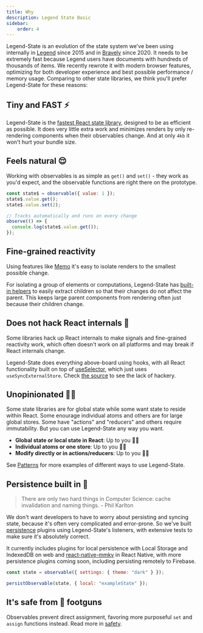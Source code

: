 ```yaml
---
title: Why
description: Legend State Basic
sidebar:
    order: 4
---
```



Legend-State is an evolution of the state system we've been using internally in [Legend](https://www.legendapp.com) since 2015 and in [Bravely](https://www.bravely.io) since 2020. It needs to be extremely fast because Legend users have documents with hundreds of thousands of items. We recently rewrote it with modern browser features, optimizing for both developer experience and best possible performance / memory usage. Comparing to other state libraries, we think you'll prefer Legend-State for these reasons:

## Tiny and FAST ⚡️

Legend-State is the [fastest React state library](../3-fast-), designed to be as efficient as possible. It does very little extra work and minimizes renders by only re-rendering components when their observables change. And at only `4kb` it won't hurt your bundle size.

## Feels natural 😌

Working with observables is as simple as `get()` and `set()` - they work as you'd expect, and the observable functions are right there on the prototype.

```jsx
const state$ = observable({ value: 1 });
state$.value.get();
state$.value.set(2);

// Tracks automatically and runs on every change
observe(() => {
  console.log(state$.value.get());
});
```

## Fine-grained reactivity

Using features like [Memo](../../3-react/3-fine-grained-reactivity#Memo) it's easy to isolate renders to the smallest possible change.

<Primitives />

For isolating a group of elements or computations, Legend-State has [built-in helpers](../../3-react/3-fine-grained-reactivity) to easily extract children so that their changes do not affect the parent. This keeps large parent components from rendering often just because their children change.

<MemoArrayExample />

## Does not hack React internals 👷

Some libraries hack up React internals to make signals and fine-grained reactivity work, which often doesn't work on all platforms and may break if React internals change.

Legend-State does everything above-board using hooks, with all React functionality built on top of [useSelector](../../3-react/2-react-api#useselector), which just uses `useSyncExternalStore`. Check [the source](https://github.com/LegendApp/legend-state/blob/main/src/react/useSelector.ts) to see the lack of hackery.

## Unopinionated 🤷‍♀️

Some state libraries are for global state while some want state to reside within React. Some enourage individual atoms and others are for large global stores. Some have "actions" and "reducers" and others require immutability. But you can use Legend-State any way you want.

- **Global state or local state in React**: Up to you 🤷‍♀️
- **Individual atoms or one store**: Up to you 🤷‍♀️
- **Modify directly or in actions/reducers**: Up to you 🤷‍♀️

See [Patterns](../../4-guides/3-patterns) for more examples of different ways to use Legend-State.

## Persistence built in 💾

> There are only two hard things in Computer Science: cache invalidation and naming things. - Phil Karlton

We don't want developers to have to worry about persisting and syncing state, because it's often very complicated and error-prone. So we've built [persistence](../../4-guides/1-persistence) plugins using Legend-State's listeners, with extensive tests to make sure it's absolutely correct.

It currently includes plugins for local persistence with Local Storage and IndexedDB on web and [react-native-mmkv](https://github.com/mrousavy/react-native-mmkv) in React Native, with more persistence plugins coming soon, including persisting remotely to Firebase.

```js
const state = observable({ settings: { theme: "dark" } });

persistObservable(state, { local: "exampleState" });
```

## It's safe from 🔫 footguns

Observables prevent direct assignment, favoring more purposeful `set` and `assign` functions instead. Read more in [safety](../../2-usage/1-observable#safety).
